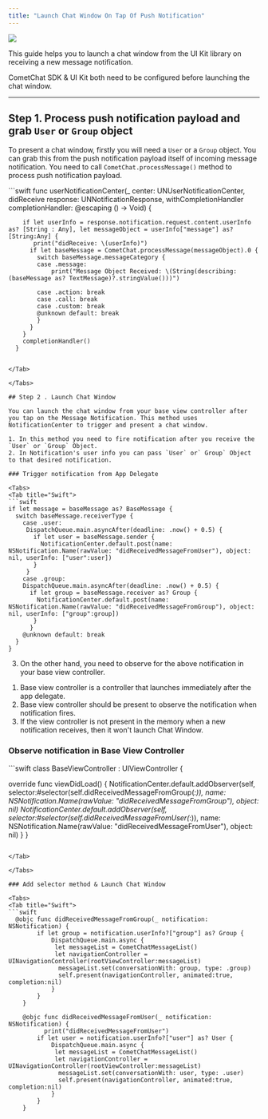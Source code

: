 ```yaml
---
title: "Launch Chat Window On Tap Of Push Notification"
---
```




<Frame>
  <img src="/images/6dadea7d-1623200476-03f865d337fcaade4b2092abf8721a03.jpg" />
</Frame>

This guide helps you to launch a chat window from the UI Kit library on receiving a new message notification.

<Tip>

CometChat SDK & UI Kit both need to be configured before launching the chat window.

</Tip>

***

## Step 1. Process push notification payload and grab `User` or `Group` object

To present a chat window, firstly you will need a `User` or a `Group` object. You can grab this from the push notification payload itself of incoming message notification. You need to call `CometChat.processMessage()` method to process push notification payload.

<Tabs>
<Tab title="Swift">
```swift
 func userNotificationCenter(_ center: UNUserNotificationCenter,
                    didReceive response: UNNotificationResponse,
                    withCompletionHandler completionHandler: @escaping () -> Void) {
        
        if let userInfo = response.notification.request.content.userInfo as? [String : Any], let messageObject = userInfo["message"] as? [String:Any] {
           print("didReceive: \(userInfo)")
          if let baseMessage = CometChat.processMessage(messageObject).0 {
            switch baseMessage.messageCategory {
            case .message:
                print("Message Object Received: \(String(describing: (baseMessage as? TextMessage)?.stringValue()))")
                
            case .action: break
            case .call: break
            case .custom: break
            @unknown default: break
            }
          }
        }
        completionHandler()
      }
```

</Tab>

</Tabs>

## Step 2 . Launch Chat Window

You can launch the chat window from your base view controller after you tap on the Message Notification. This method uses NotificationCenter to trigger and present a chat window.

1. In this method you need to fire notification after you receive the `User` or `Group` Object.
2. In Notification's user info you can pass `User` or` Group` Object to that desired notification.

### Trigger notification from App Delegate

<Tabs>
<Tab title="Swift">
```swift
if let message = baseMessage as? BaseMessage {
  switch baseMessage.receiverType {
    case .user:
     DispatchQueue.main.asyncAfter(deadline: .now() + 0.5) {
       if let user = baseMessage.sender {
         NotificationCenter.default.post(name: NSNotification.Name(rawValue: "didReceivedMessageFromUser"), object: nil, userInfo: ["user":user])
       }
     }
    case .group:
    DispatchQueue.main.asyncAfter(deadline: .now() + 0.5) {
      if let group = baseMessage.receiver as? Group {
        NotificationCenter.default.post(name: NSNotification.Name(rawValue: "didReceivedMessageFromGroup"), object: nil, userInfo: ["group":group])
       }
      }
    @unknown default: break
  }
}
```

</Tab>

</Tabs>

3. On the other hand, you need to observe for the above notification in your base view controller.

<Warning>

1. Base view controller is a controller that launches immediately after the app delegate.
2. Base view controller should be present to observe the notification when notification fires.
3. If the view controller is not present in the memory when a new notification receives, then it won't launch Chat Window.

</Warning>

### Observe notification in Base View Controller

<Tabs>
<Tab title="Swift">
```swift
class BaseViewController : UIViewController {
  
  override func viewDidLoad() {
   NotificationCenter.default.addObserver(self, selector:#selector(self.didReceivedMessageFromGroup(_:)), name: NSNotification.Name(rawValue: "didReceivedMessageFromGroup"), object: nil)
        NotificationCenter.default.addObserver(self, selector:#selector(self.didReceivedMessageFromUser(_:)), name: NSNotification.Name(rawValue: "didReceivedMessageFromUser"), object: nil)
  }
}
```

</Tab>

</Tabs>

### Add selector method & Launch Chat Window

<Tabs>
<Tab title="Swift">
```swift
  @objc func didReceivedMessageFromGroup(_ notification: NSNotification) {
        if let group = notification.userInfo?["group"] as? Group {
            DispatchQueue.main.async {
             let messageList = CometChatMessageList()
             let navigationController = UINavigationController(rootViewController:messageList)
              messageList.set(conversationWith: group, type: .group)
              self.present(navigationController, animated:true, completion:nil)
            }
        }
    }
    
    @objc func didReceivedMessageFromUser(_ notification: NSNotification) {
          print("didReceivedMessageFromUser")
        if let user = notification.userInfo?["user"] as? User {
            DispatchQueue.main.async {
             let messageList = CometChatMessageList()
             let navigationController = UINavigationController(rootViewController:messageList)
              messageList.set(conversationWith: user, type: .user)
              self.present(navigationController, animated:true, completion:nil)
            }
        }
    }
```

</Tab>

</Tabs>
